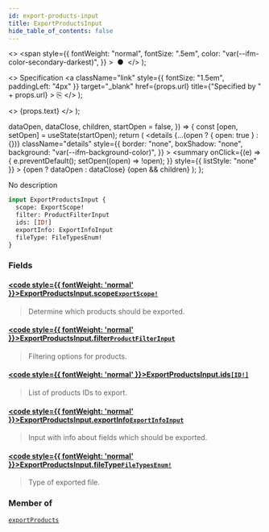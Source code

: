 ```yaml
---
id: export-products-input
title: ExportProductsInput
hide_table_of_contents: false
---
```


  <>
    <span
      style={{
        fontWeight: "normal",
        fontSize: ".5em",
        color: "var(--ifm-color-secondary-darkest)",
      }}
    >
      &nbsp;●&nbsp;
    </span>
  </>
);

  <>
    Specification
    <a
      className="link"
      style={{ fontSize: "1.5em", paddingLeft: "4px" }}
      target="\_blank"
      href={props.url}
      title={"Specified by " + props.url}
    >
      ⎘
    </a>
  </>
);

  <>
    <span className={props.class}>{props.text}</span>
  </>
);


  dataOpen,
  dataClose,
  children,
  startOpen = false,
}) => {
  const [open, setOpen] = useState(startOpen);
  return (
    <details
      {...(open ? { open: true } : {})}
      className="details"
      style={{
        border: "none",
        boxShadow: "none",
        background: "var(--ifm-background-color)",
      }}
    >
      <summary
        onClick={(e) => {
          e.preventDefault();
          setOpen((open) => !open);
        }}
        style={{ listStyle: "none" }}
      >
        {open ? dataOpen : dataClose}
      </summary>
      {open && children}
    </details>
  );
};

No description

```graphql
input ExportProductsInput {
  scope: ExportScope!
  filter: ProductFilterInput
  ids: [ID!]
  exportInfo: ExportInfoInput
  fileType: FileTypesEnum!
}
```

### Fields

#### [<code style={{ fontWeight: 'normal' }}>ExportProductsInput.<b>scope</b></code>](#)<Bullet />[`ExportScope!`](../../../api-reference/products/enums/export-scope) <Badge class="badge badge--secondary" text="non-null"/> <Badge class="badge badge--secondary" text="enum"/>

> Determine which products should be exported.

#### [<code style={{ fontWeight: 'normal' }}>ExportProductsInput.<b>filter</b></code>](#)<Bullet />[`ProductFilterInput`](../../../api-reference/products/inputs/product-filter-input) <Badge class="badge badge--secondary" text="input"/>

> Filtering options for products.

#### [<code style={{ fontWeight: 'normal' }}>ExportProductsInput.<b>ids</b></code>](#)<Bullet />[`[ID!]`](../../../api-reference/miscellaneous/scalars/id) <Badge class="badge badge--secondary" text="list"/> <Badge class="badge badge--secondary" text="scalar"/>

> List of products IDs to export.

#### [<code style={{ fontWeight: 'normal' }}>ExportProductsInput.<b>exportInfo</b></code>](#)<Bullet />[`ExportInfoInput`](../../../api-reference/products/inputs/export-info-input) <Badge class="badge badge--secondary" text="input"/>

> Input with info about fields which should be exported.

#### [<code style={{ fontWeight: 'normal' }}>ExportProductsInput.<b>fileType</b></code>](#)<Bullet />[`FileTypesEnum!`](../../../api-reference/miscellaneous/enums/file-types-enum) <Badge class="badge badge--secondary" text="non-null"/> <Badge class="badge badge--secondary" text="enum"/>

> Type of exported file.

### Member of

[`exportProducts`](../../../api-reference/products/mutations/export-products) <Badge class="badge badge--secondary" text="mutation"/>
